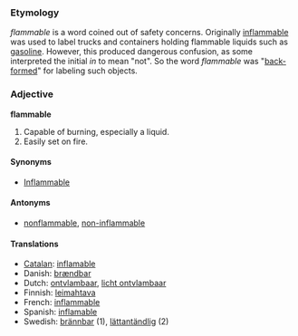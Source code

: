 ===Etymology===
''flammable'' is a word coined out of safety concerns.  Originally [[inflammable]] was used to label trucks and containers holding flammable liquids such as [[gasoline]].  However, this produced dangerous confusion, as some interpreted the initial ''in'' to mean "not".  So the word ''flammable'' was "[[back-formation|back-form]]ed" for labeling such objects.

===Adjective===
'''flammable'''

#Capable of burning, especially a liquid.
#Easily set on fire.

====Synonyms====
*[[Inflammable]]

====Antonyms====
*[[nonflammable]], [[non-inflammable]]

====Translations====
*[[Catalan]]: [[inflamable]]
*Danish: [[brændbar]]
*Dutch: [[ontvlambaar]], [[licht ontvlambaar]]
*Finnish: [[leimahtava]]
*French: [[inflammable]]
*Spanish: [[inflamable]]
*Swedish: [[brännbar]] (1), [[lättantändlig]] (2)